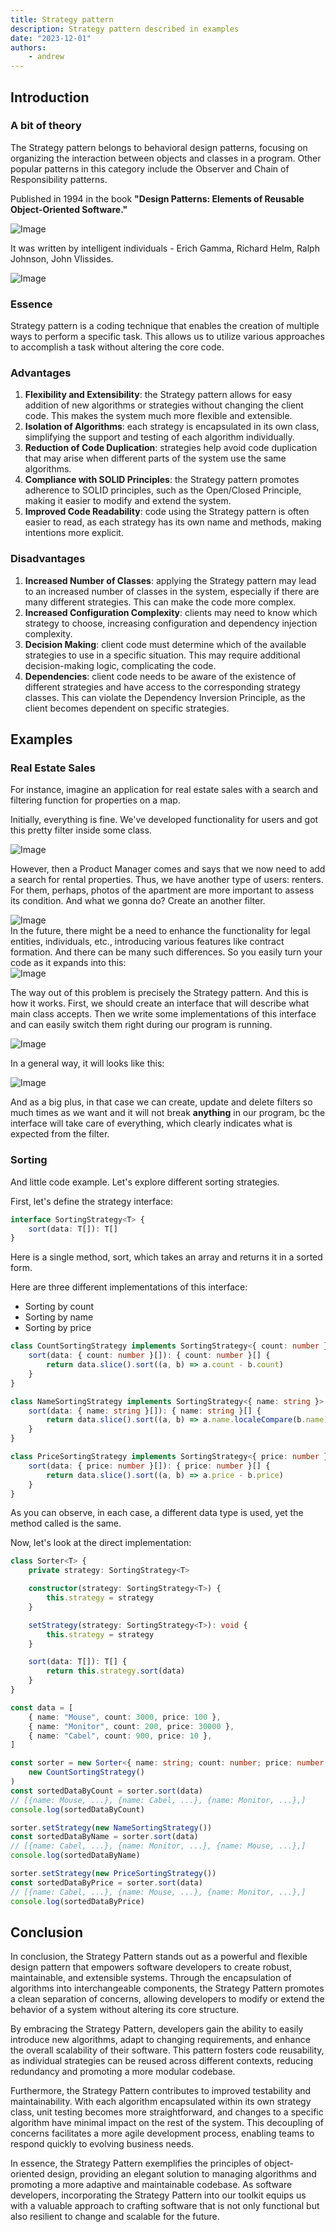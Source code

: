 ```yaml
---
title: Strategy pattern
description: Strategy pattern described in examples
date: "2023-12-01"
authors:
    - andrew
---
```


## Introduction

### A bit of theory

The Strategy pattern belongs to behavioral design patterns, focusing on organizing the interaction between objects and classes in a program. Other popular patterns in this category include the Observer and Chain of Responsibility patterns.

Published in 1994 in the book **"Design Patterns: Elements of Reusable Object-Oriented Software."**

<div className="mt-6 flex items-center justify-center lg:p-4">
    <img
        src="/images/blog/strategy-pattern/design-patterns-book.jpg"
        width={"300"}
        height={"404"}
        alt="Image"
    />
</div>

It was written by intelligent individuals - Erich Gamma, Richard Helm, Ralph Johnson, John Vlissides.

<div className="mt-6 flex items-center justify-center lg:p-4">
    <img
        src="/images/blog/strategy-pattern/design-patterns-book-authors.png"
        width={"500"}
        height={"404"}
        alt="Image"
    />
</div>

### Essence

Strategy pattern is a coding technique that enables the creation of multiple ways to perform a specific task. This allows us to utilize various approaches to accomplish a task without altering the core code.

### Advantages

1. **Flexibility and Extensibility**: the Strategy pattern allows for easy addition of new algorithms or strategies without changing the client code. This makes the system much more flexible and extensible.
2. **Isolation of Algorithms**: each strategy is encapsulated in its own class, simplifying the support and testing of each algorithm individually.
3. **Reduction of Code Duplication**: strategies help avoid code duplication that may arise when different parts of the system use the same algorithms.
4. **Compliance with SOLID Principles**: the Strategy pattern promotes adherence to SOLID principles, such as the Open/Closed Principle, making it easier to modify and extend the system.
5. **Improved Code Readability**: code using the Strategy pattern is often easier to read, as each strategy has its own name and methods, making intentions more explicit.

### Disadvantages

1. **Increased Number of Classes**: applying the Strategy pattern may lead to an increased number of classes in the system, especially if there are many different strategies. This can make the code more complex.
2. **Increased Configuration Complexity**: clients may need to know which strategy to choose, increasing configuration and dependency injection complexity.
3. **Decision Making**: client code must determine which of the available strategies to use in a specific situation. This may require additional decision-making logic, complicating the code.
4. **Dependencies**: client code needs to be aware of the existence of different strategies and have access to the corresponding strategy classes. This can violate the Dependency Inversion Principle, as the client becomes dependent on specific strategies.

## Examples

### Real Estate Sales

For instance, imagine an application for real estate sales with a search and filtering function for properties on a map.

Initially, everything is fine. We've developed functionality for users and got this pretty filter inside some class.

<div className="mt-6 flex items-center justify-center lg:p-4">
    <img
        src="/images/blog/strategy-pattern/real-estate/initial.svg"
        width={"250"}
        alt="Image"
    />
</div>

However, then a Product Manager comes and says that we now need to add a search for rental properties. Thus, we have another type of users: renters. For them, perhaps, photos of the apartment are more important to assess its condition. And what we gonna do? Create an another filter.

<div className="mt-6 flex items-center justify-center lg:p-4">
    <img
        src="/images/blog/strategy-pattern/real-estate/two-filters.svg"
        width={"500"}
        alt="Image"
    />
</div>
In the future, there might be a need to enhance the functionality for legal entities,
individuals, etc., introducing various features like contract formation. And there
can be many such differences. So you easily turn your code as it expands into this:

<div className="mt-6 flex items-center justify-center lg:p-4">
    <img
        src="/images/blog/strategy-pattern/real-estate/big-class.png"
        width={"500"}
        alt="Image"
    />
</div>

The way out of this problem is precisely the Strategy pattern.
And this is how it works. First, we should create an interface that will describe what main class accepts. Then we write some implementations of this interface and can easily switch them right during our program is running.

<div className="mt-6 flex items-center justify-center lg:p-4">
    <img
        src="/images/blog/strategy-pattern/real-estate/filters-interface.png"
        width={"500"}
        alt="Image"
    />
</div>

In a general way, it will looks like this:

<div className="mt-6 flex items-center justify-center lg:p-4">
    <img
        src="/images/blog/strategy-pattern/real-estate/general-way.png"
        width={"500"}
        alt="Image"
    />
</div>

And as a big plus, in that case we can create, update and delete filters so much times as we want and it will not break **anything** in our program, bc the interface will take care of everything, which clearly indicates what is expected from the filter.

### Sorting

And little code example. Let's explore different sorting strategies.

First, let's define the strategy interface:

```ts
interface SortingStrategy<T> {
    sort(data: T[]): T[]
}
```

Here is a single method, sort, which takes an array and returns it in a sorted form.

Here are three different implementations of this interface:

-   Sorting by count
-   Sorting by name
-   Sorting by price

```ts
class CountSortingStrategy implements SortingStrategy<{ count: number }> {
    sort(data: { count: number }[]): { count: number }[] {
        return data.slice().sort((a, b) => a.count - b.count)
    }
}

class NameSortingStrategy implements SortingStrategy<{ name: string }> {
    sort(data: { name: string }[]): { name: string }[] {
        return data.slice().sort((a, b) => a.name.localeCompare(b.name))
    }
}

class PriceSortingStrategy implements SortingStrategy<{ price: number }> {
    sort(data: { price: number }[]): { price: number }[] {
        return data.slice().sort((a, b) => a.price - b.price)
    }
}
```

As you can observe, in each case, a different data type is used, yet the method called is the same.

Now, let's look at the direct implementation:

```ts
class Sorter<T> {
    private strategy: SortingStrategy<T>

    constructor(strategy: SortingStrategy<T>) {
        this.strategy = strategy
    }

    setStrategy(strategy: SortingStrategy<T>): void {
        this.strategy = strategy
    }

    sort(data: T[]): T[] {
        return this.strategy.sort(data)
    }
}

const data = [
    { name: "Mouse", count: 3000, price: 100 },
    { name: "Monitor", count: 200, price: 30000 },
    { name: "Cabel", count: 900, price: 10 },
]

const sorter = new Sorter<{ name: string; count: number; price: number }>(
    new CountSortingStrategy()
)
const sortedDataByCount = sorter.sort(data)
// [{name: Mouse, ...}, {name: Cabel, ...}, {name: Monitor, ...},]
console.log(sortedDataByCount)

sorter.setStrategy(new NameSortingStrategy())
const sortedDataByName = sorter.sort(data)
// [{name: Cabel, ...}, {name: Monitor, ...}, {name: Mouse, ...},]
console.log(sortedDataByName)

sorter.setStrategy(new PriceSortingStrategy())
const sortedDataByPrice = sorter.sort(data)
// [{name: Cabel, ...}, {name: Mouse, ...}, {name: Monitor, ...},]
console.log(sortedDataByPrice)
```

## Conclusion

In conclusion, the Strategy Pattern stands out as a powerful and flexible design pattern that empowers software developers to create robust, maintainable, and extensible systems. Through the encapsulation of algorithms into interchangeable components, the Strategy Pattern promotes a clean separation of concerns, allowing developers to modify or extend the behavior of a system without altering its core structure.

By embracing the Strategy Pattern, developers gain the ability to easily introduce new algorithms, adapt to changing requirements, and enhance the overall scalability of their software. This pattern fosters code reusability, as individual strategies can be reused across different contexts, reducing redundancy and promoting a more modular codebase.

Furthermore, the Strategy Pattern contributes to improved testability and maintainability. With each algorithm encapsulated within its own strategy class, unit testing becomes more straightforward, and changes to a specific algorithm have minimal impact on the rest of the system. This decoupling of concerns facilitates a more agile development process, enabling teams to respond quickly to evolving business needs.

In essence, the Strategy Pattern exemplifies the principles of object-oriented design, providing an elegant solution to managing algorithms and promoting a more adaptive and maintainable codebase. As software developers, incorporating the Strategy Pattern into our toolkit equips us with a valuable approach to crafting software that is not only functional but also resilient to change and scalable for the future.
